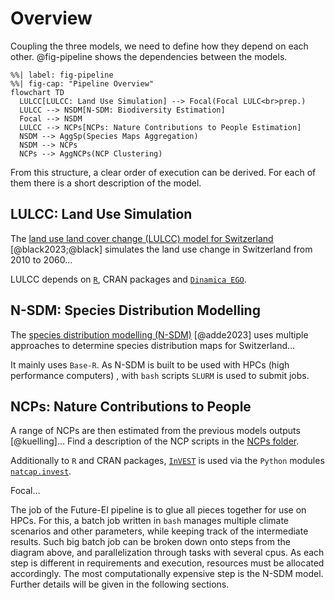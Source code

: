 # Overview

Coupling the three models, we need to define how they depend on each other.
@fig-pipeline shows the dependencies between the models.

```mermaid
%%| label: fig-pipeline
%%| fig-cap: "Pipeline Overview"
flowchart TD
  LULCC[LULCC: Land Use Simulation] --> Focal(Focal LULC<br>prep.)
  LULCC --> NSDM[N-SDM: Biodiversity Estimation]
  Focal --> NSDM
  LULCC --> NCPs[NCPs: Nature Contributions to People Estimation]
  NSDM --> AggSp(Species Maps Aggregation)
  NSDM --> NCPs
  NCPs --> AggNCPs(NCP Clustering)
```

[//]: # (TODO: Update the figure)

From this structure, a clear order of execution can be derived.
For each of them there is a short description of the model.

## LULCC: Land Use Simulation
The [land use land cover change (LULCC) model for Switzerland](https://github.com/blenback/LULCC-CH)
[@black2023;@black] simulates the land use change in Switzerland from 2010 to 2060...

LULCC depends on [`R`](https://www.r-project.org/), CRAN packages and
[`Dinamica EGO`](https://dinamicaego.com).

## N-SDM: Species Distribution Modelling
The [species distribution modelling (N-SDM)](https://github.com/N-SDM/N-SDM) [@adde2023]
uses multiple approaches to determine species distribution maps for Switzerland...

It mainly uses `Base-R`. As N-SDM is built to be used with HPCs (high performance
computers) , with `bash` scripts `SLURM` is used to submit jobs.

## NCPs: Nature Contributions to People
A range of NCPs are then estimated from the previous models outputs [@kuelling]...
Find a description of the NCP scripts in the [NCPs folder](https://github.com/cbueth/Future-EI/tree/main/src/steps/40_NCPs).

Additionally to `R` and CRAN packages,
[`InVEST`](https://naturalcapitalproject.stanford.edu/software/invest) is used via
the `Python` modules [`natcap.invest`](https://pypi.org/project/natcap.invest/).

Focal...

The job of the Future-EI pipeline is to glue all pieces together for use on HPCs.
For this, a batch job written in `bash` manages multiple climate scenarios
and other parameters, while keeping track of the intermediate results.
Such big batch job can be broken down onto steps from the diagram above, and
parallelization through tasks with several cpus.
As each step is different in requirements and execution, resources must be
allocated accordingly.
The most computationally expensive step is the N-SDM model.
Further details will be given in the following sections.